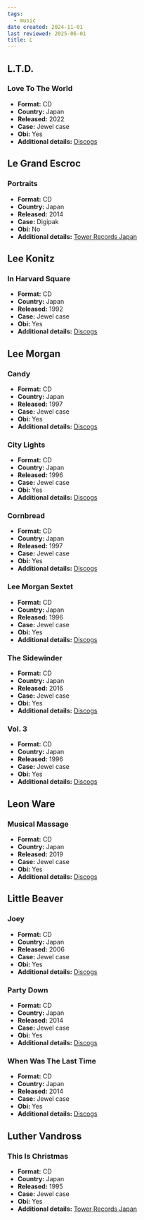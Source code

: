 ```yaml
---
tags:
  - music
date created: 2024-11-01
last reviewed: 2025-06-01
title: L
---
```


## L.T.D.

### Love To The World

- **Format:** CD
- **Country:** Japan
- **Released:** 2022
- **Case:** Jewel case
- **Obi:** Yes
- **Additional details:** [Discogs](https://www.discogs.com/release/23984063-LTD-Love-To-The-World)

## Le Grand Escroc

### Portraits

- **Format:** CD
- **Country:** Japan
- **Released:** 2014
- **Case:** Digipak
- **Obi:** No
- **Additional details:** [Tower Records Japan](https://tower.jp/item/3531875)

## Lee Konitz

### In Harvard Square

- **Format:** CD
- **Country:** Japan
- **Released:** 1992
- **Case:** Jewel case
- **Obi:** Yes
- **Additional details:** [Discogs](https://www.discogs.com/release/11648981-Lee-Konitz-In-Harvard-Square)

## Lee Morgan

### Candy

- **Format:** CD
- **Country:** Japan
- **Released:** 1997
- **Case:** Jewel case
- **Obi:** Yes
- **Additional details:** [Discogs](https://www.discogs.com/release/7456853-Lee-Morgan-Candy)

### City Lights

- **Format:** CD
- **Country:** Japan
- **Released:** 1996
- **Case:** Jewel case
- **Obi:** Yes
- **Additional details:** [Discogs](https://www.discogs.com/release/8026143-Lee-Morgan-City-Lights)

### Cornbread

- **Format:** CD
- **Country:** Japan
- **Released:** 1997
- **Case:** Jewel case
- **Obi:** Yes
- **Additional details:** [Discogs](https://www.discogs.com/release/10789795-Lee-Morgan-Cornbread)

### Lee Morgan Sextet

- **Format:** CD
- **Country:** Japan
- **Released:** 1996
- **Case:** Jewel case
- **Obi:** Yes
- **Additional details:** [Discogs](https://www.discogs.com/release/4947656-Lee-Morgan-Lee-Morgan-Sextet)

### The Sidewinder

- **Format:** CD
- **Country:** Japan
- **Released:** 2016
- **Case:** Jewel case
- **Obi:** Yes
- **Additional details:** [Discogs](https://www.discogs.com/release/11392809-Lee-Morgan-The-Sidewinder)

### Vol. 3

- **Format:** CD
- **Country:** Japan
- **Released:** 1996
- **Case:** Jewel case
- **Obi:** Yes
- **Additional details:** [Discogs](https://www.discogs.com/release/6927941-Lee-Morgan-Vol-3)

## Leon Ware

### Musical Massage

- **Format:** CD
- **Country:** Japan
- **Released:** 2019
- **Case:** Jewel case
- **Obi:** Yes
- **Additional details:** [Discogs](https://www.discogs.com/release/13378671-Leon-Ware-Musical-Massage)

## Little Beaver

### Joey

- **Format:** CD
- **Country:** Japan
- **Released:** 2006
- **Case:** Jewel case
- **Obi:** Yes
- **Additional details:** [Discogs](https://www.discogs.com/release/8193376-Little-Beaver-Joey)

### Party Down

- **Format:** CD
- **Country:** Japan
- **Released:** 2014
- **Case:** Jewel case
- **Obi:** Yes
- **Additional details:** [Discogs](https://www.discogs.com/release/6345971-Little-Beaver-Party-Down)

### When Was The Last Time

- **Format:** CD
- **Country:** Japan
- **Released:** 2014
- **Case:** Jewel case
- **Obi:** Yes
- **Additional details:** [Discogs](https://www.discogs.com/release/6047086-Little-Beaver-When-Was-The-Last-Time)

## Luther Vandross

### This Is Christmas

- **Format:** CD
- **Country:** Japan
- **Released:** 1995
- **Case:** Jewel case
- **Obi:** Yes
- **Additional details:** [Tower Records Japan](https://tower.jp/item/507428)
